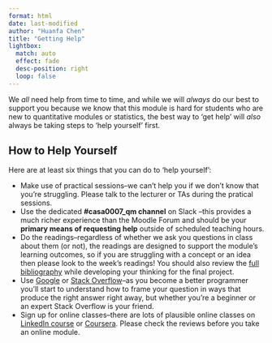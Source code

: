 ```yaml
---
format: html
date: last-modified
author: "Huanfa Chen"
title: "Getting Help"
lightbox:
  match: auto
  effect: fade
  desc-position: right
  loop: false
---
```


We *all* need help from time to time, and while we will *always* do our best to support you because we know that this module is hard for students who are new to quantitative modules or statistics, the best way to 'get help' will *also* always be taking steps to 'help yourself' first.

## How to Help Yourself 

Here are at least six things that you can do to 'help yourself':

- Make use of practical sessions--we can't help you if we don't know that you're struggling. Please talk to the lecturer or TAs during the pratical sessions.
- Use the dedicated **#casa0007_qm channel** on Slack --this provides a much richer experience than the Moodle Forum and should be your **primary means of requesting help** outside of scheduled teaching hours.
- Do the readings--regardless of whether we ask you questions in class about them (or not), the readings are designed to support the module's learning outcomes, so if you are struggling with a concept or an idea then please look to the week's readings! You should also review the [full bibliography](./references.qmd) while developing your thinking for the final project.
- Use [Google](https://google.co.uk) or [Stack Overflow](https://stackoverflow.com/questions/tagged/python)--as you become a better programmer you'll start to understand how to frame your question in ways that produce the right answer right away, but whether you're a beginner or an expert Stack Overflow is your friend.
- Sign up for online classes--there are lots of plausible online classes on [LinkedIn course](https://www.linkedin.com/learning/) or [Coursera ](https://www.coursera.org/). Please check the reviews before you take an online module.
